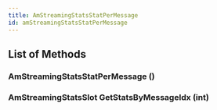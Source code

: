```yaml
---
title: AmStreamingStatsStatPerMessage
id: amStreamingStatsStatPerMessage
---
```


## List of Methods

### AmStreamingStatsStatPerMessage ()

### AmStreamingStatsSlot GetStatsByMessageIdx (int)

